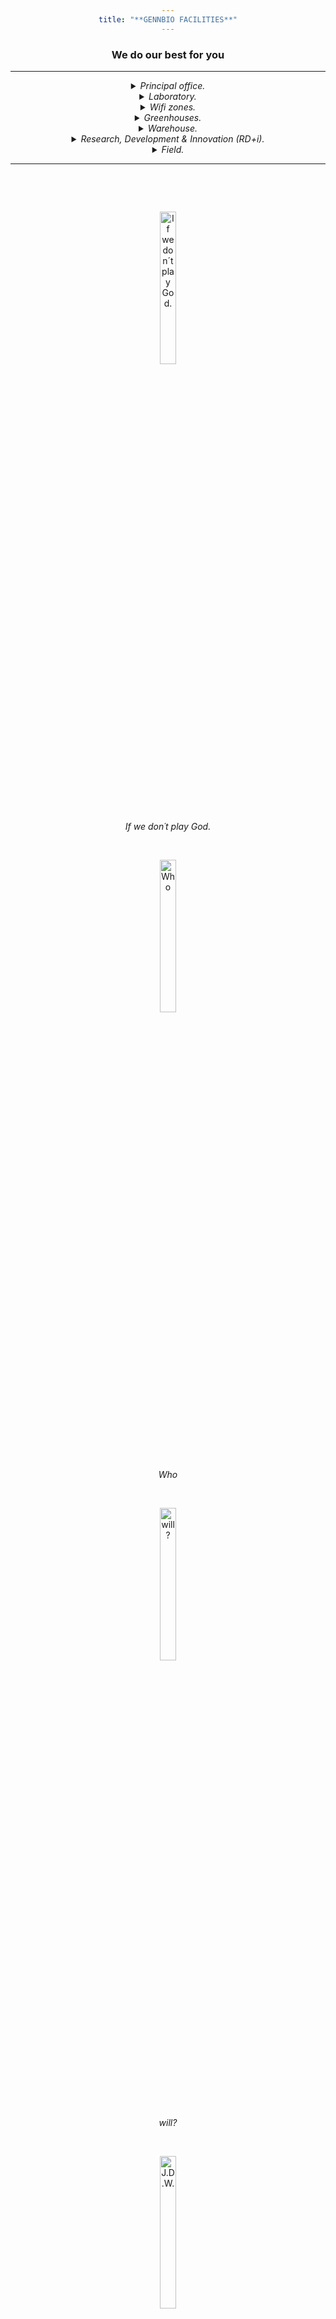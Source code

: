 ```yaml
---
title: "**GENNBIO FACILITIES**"
---
```


### We do our best for you
___
<details> 
<summary> *Principal office.* </summary>


![*GENNBIO (Principal office).*](C:\Users\Usuario1\Desktop\GENNBIO.github.io\P.O._NN.jpg){width=25%}


</details>


<details> 
<summary> *Laboratory.* </summary>


![*Laboratory.*](C:\Users\Usuario1\Desktop\GENNBIO.github.io\LAB24_NN.png){width=50%}


</details>


<details> 
<summary> *Wifi zones.* </summary>

![*WiFi zone 1.*](C:\Users\Usuario1\Desktop\GENNBIO.github.io\Wfi2_NN.jpg){width=50%}


![*WiFi zone 2.*](C:\Users\Usuario1\Desktop\GENNBIO.github.io\Loading_NN.gif){width=25%}


</details>


<details> 
<summary> *Greenhouses.* </summary>


![*Stage 3.*](C:\Users\Usuario1\Desktop\GENNBIO.github.io\Stage32_NN.png){width=50%}


![*Greenhouse 1.*](C:\Users\Usuario1\Desktop\GENNBIO.github.io\Greenhouse242_NN.jpg){width=50%}


![*Greenhouse 2.*](C:\Users\Usuario1\Desktop\GENNBIO.github.io\Greenhouse 2_NN.jpg){width=50%}


![*Triple hybrid.*](C:\Users\Usuario1\Desktop\GENNBIO.github.io\TH1_NN.jpg){width=50%}


![*Stage 3.*](C:\Users\Usuario1\Desktop\GENNBIO.github.io\Stage3_NN.jpg){width=50%}


</details>


<details> 
<summary> *Warehouse.* </summary>


![*Warehouse 1.*](C:\Users\Usuario1\Desktop\GENNBIO.github.io\Warehouse_NN1.jpg){width=50%}

![*Warehouse 1.*](C:\Users\Usuario1\Desktop\GENNBIO.github.io\Warehouse_NN2.jpg){width=50%}


</details>


<details> 
<summary> *Research, Development & Innovation (RD+i).* </summary>


![*Loading...*](C:\Users\Usuario1\Desktop\GENNBIO.github.io\Loading_NN.gif){width=25%}



</details>


<details> 
<summary> *Field.* </summary>


![*Field.*](C:\Users\Usuario1\Desktop\GENNBIO.github.io\Field 1_NN.jpg){width=50%}


![*Field.*](C:\Users\Usuario1\Desktop\GENNBIO.github.io\Field 2_NN.jpg){width=50%}


</details>
___


<br>



<br>


![*If we don´t play God.*](C:\Users\Usuario1\Desktop\GENNBIO.github.io\BioTec3-NN.jpg){width=25%}


<br>


![*Who*](C:\Users\Usuario1\Desktop\GENNBIO.github.io\BioTec2_NN.jpg){width=25%}


<br>


![*will?*](C:\Users\Usuario1\Desktop\GENNBIO.github.io\BIOTECH1.jpg){width=25%}


<br>


![***J.D.W.***](C:\Users\Usuario1\Desktop\GENNBIO.github.io\360_NN.jpg){width=25%}


<br>


<style>
body {text-align: center}
</style>